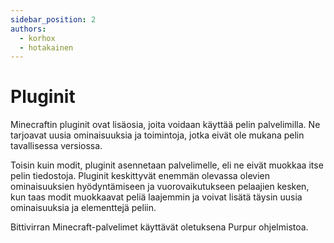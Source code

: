 ```yaml
---
sidebar_position: 2
authors:
  - korhox
  - hotakainen
---
```


# Pluginit

Minecraftin pluginit ovat lisäosia, joita voidaan käyttää pelin palvelimilla. Ne tarjoavat uusia ominaisuuksia ja toimintoja, jotka eivät ole mukana pelin tavallisessa versiossa.

Toisin kuin modit, pluginit asennetaan palvelimelle, eli ne eivät muokkaa itse pelin tiedostoja. Pluginit keskittyvät enemmän olevassa olevien ominaisuuksien hyödyntämiseen ja vuorovaikutukseen pelaajien kesken, kun taas modit muokkaavat peliä laajemmin ja voivat lisätä täysin uusia ominaisuuksia ja elementtejä peliin.

Bittivirran Minecraft-palvelimet käyttävät oletuksena Purpur ohjelmistoa.